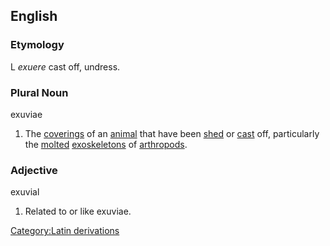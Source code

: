 ==English==

===Etymology===
L ''exuere'' cast off, undress.

===Plural Noun===
;exuviae
#The [[covering]]s of an [[animal]] that have been [[shed]] or [[cast]] off, particularly the [[molt]]ed [[exoskeleton]]s of [[arthropod]]s.

===Adjective===
;exuvial
#Related to or like exuviae.

[[Category:Latin derivations]]